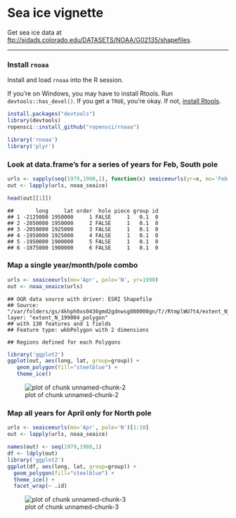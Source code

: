 <!--
%\VignetteEngine{knitr::knitr}
%\VignetteIndexEntry{Sea ice vignette}
-->

Sea ice vignette
======

Get sea ice data at [ftp://sidads.colorado.edu/DATASETS/NOAA/G02135/shapefiles](ftp://sidads.colorado.edu/DATASETS/NOAA/G02135/shapefiles).

********************

### Install `rnoaa`

Install and load `rnoaa` into the R session.

If you're on Windows, you may have to install Rtools. Run `devtools::has_devel()`. If you get a `TRUE`, you're okay. If not, [install Rtools](http://cran.r-project.org/bin/windows/Rtools/).


```r
install.packages("devtools")
library(devtools)
ropensci::install_github("ropensci/rnoaa")
```


```r
library('rnoaa')
library('plyr')
```

### Look at data.frame's for a series of years for Feb, South pole


```r
urls <- sapply(seq(1979,1990,1), function(x) seaiceeurls(yr=x, mo='Feb', pole='S'))
out <- lapply(urls, noaa_seaice)
```

```r
head(out[[1]])
```

```
##       long     lat order  hole piece group id
## 1 -2125000 1950000     1 FALSE     1   0.1  0
## 2 -2050000 1950000     2 FALSE     1   0.1  0
## 3 -2050000 1925000     3 FALSE     1   0.1  0
## 4 -1950000 1925000     4 FALSE     1   0.1  0
## 5 -1950000 1900000     5 FALSE     1   0.1  0
## 6 -1875000 1900000     6 FALSE     1   0.1  0
```

### Map a single year/month/pole combo


```r
urls <- seaiceeurls(mo='Apr', pole='N', yr=1990)
out <- noaa_seaice(urls)
```

```
## OGR data source with driver: ESRI Shapefile
## Source: "/var/folders/gs/4khph0xs0436gmd2gdnwsg080000gn/T//RtmplWU7t4/extent_N_199004_polygon", layer: "extent_N_199004_polygon"
## with 130 features and 1 fields
## Feature type: wkbPolygon with 2 dimensions
```

```
## Regions defined for each Polygons
```

```r
library('ggplot2')
ggplot(out, aes(long, lat, group=group)) +
   geom_polygon(fill="steelblue") +
   theme_ice()
```

![plot of chunk unnamed-chunk-2](figure/unnamed-chunk-2.png)

### Map all years for April only for North pole


```r
urls <- seaiceeurls(mo='Apr', pole='N')[1:10]
out <- lapply(urls, noaa_seaice)
```
```r
names(out) <- seq(1979,1988,1)
df <- ldply(out)
library('ggplot2')
ggplot(df, aes(long, lat, group=group)) +
  geom_polygon(fill="steelblue") +
  theme_ice() +
  facet_wrap(~ .id)
```

![plot of chunk unnamed-chunk-3](figure/unnamed-chunk-3.png)
